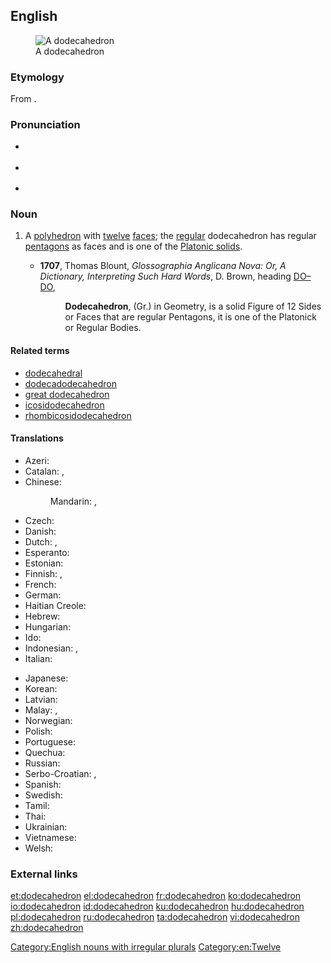 ==English==

{{was wotd|2007|December|14}}
[[Image:120px-Dodecahedron-slowturn.gif|thumb|A dodecahedron]]

===Etymology===
From {{etyl|grc|en}} {{term|δωδεκάεδρον||lang=grc}}.

===Pronunciation===
* {{a|UK}} {{IPA|/ˌdəʊdɛkəˈhiːdrən/|/ˌdəʊdɪkəˈhiːdrən/}}
* {{a|US}} {{IPA|/ˌdoʊdɛkəˈhiːdrən/}}
* {{audio|en-us-dodecahedron.ogg|Audio (US)}}

===Noun===
{{en-noun|dodecahedra|dodecahedrons}}

# {{context|geometry|lang=en}} A [[polyhedron]] with [[twelve]] [[face]]s; the [[regular]] dodecahedron has regular [[pentagon]]s as faces and is one of the [[Platonic solid]]s.
#* '''1707''', Thomas Blount, ''Glossographia Anglicana Nova: Or, A Dictionary, Interpreting Such Hard Words'', D. Brown, heading [http://books.google.com/books?id=8jYP-B1Q9a0C&pg=RA2-PT74&dq=dodecahedron+date:1700-1725&lr=&num=20&as_brr=0 DO–DO],
#*: '''Dodecahedron''', (Gr.) in Geometry, is a solid Figure of 12 Sides or Faces that are regular Pentagons, it is one of the Platonick or Regular Bodies.

====Related terms====
* [[dodecahedral]]
* [[dodecadodecahedron]]
* [[great dodecahedron]]
* [[icosidodecahedron]]
* [[rhombicosidodecahedron]]

====Translations====
{{trans-top|a polyhedron with 12 faces}}
* Azeri: {{t|az|dodekaedr}}
* Catalan: {{t|ca|dodecàedre}}, {{t|ca|dodecaedre|m}}
* Chinese:
*: Mandarin: {{t|cmn|正十二面體|sc=Hani}}, {{t+|cmn|正十二面体|tr=zhèngshí'èr miàntǐ|sc=Hani}}
* Czech: {{t|cs|dvanáctistěn|m}}
* Danish: {{t|da|dodekaeder}}
* Dutch: {{t+|nl|dodecaëder|m}}, {{t|nl|regelmatig twaalfvlak|n}}
* Esperanto: {{t|eo|dekduedro}}
* Estonian: {{t|et|korrapärane dodekaeeder}}
* Finnish: {{t+|fi|dodekaedri}}, {{t|fi|kaksitoistatahokas}}
* French: {{t+|fr|dodécaèdre|m}}
* German: {{t+|de|Dodekaeder|m}}
* Haitian Creole: {{t|ht|dodekayèd}}
* Hebrew: {{t|he|דודקהדרון}}
* Hungarian: {{t+|hu|dodekaéder}}
* Ido: {{t+|io|dodekaedro}}
* Indonesian: {{t+|id|dodekahedron}}, {{t|id|bangun bersisi dua belas}}
* Italian: {{t+|it|dodecaedro|m}}
{{trans-mid}}
* Japanese: {{t|ja|正十二面体|tr=せいじゅうにめんたい, seijūni mentai}}
* Korean: {{t|ko|정십이면체|sc=Hang|tr=jeongsib-imyeonche}}
* Latvian: {{t|lv|dodekaedrs|m}}
* Malay: {{t|ms|segi dua puluh}}, {{t|ms|dodekahedron}}
* Norwegian: {{t|no|dodekaeder|n}}
* Polish: {{t|pl|dwunastościan foremny|m}}
* Portuguese: {{t+|pt|dodecaedro|m}}
* Quechua: {{t|qu|chunka iskayniyuq uya}}
* Russian: {{t+|ru|додекаэдр|m|tr=dodɛkáedr}}
* Serbo-Croatian: {{t|sh|додекаедар|m|sc=Cyrl}}, {{t|sh|dodekaedar|m}}
* Spanish: {{t+|es|dodecaedro|m}}
* Swedish: {{t+|sv|dodekaeder|c}}
* Tamil: {{t|ta|பன்னிரண்டுமுக ஐங்கோணகம்|tr=paṉṉiraṇṭumuka aiṅkōṇakam}}
* Thai: {{t|th|ทรงสิบสองหน้า|tr=song sìp sŏng nâa}}
* Ukrainian: {{t|uk|додекаедр|m|tr=dodekáedr}}
* Vietnamese: {{t|vi|Khối mười hai mặt}}
* Welsh: {{t|cy|dodecahedron}}
{{trans-bottom}}

===External links===
{{projectlinks|wikipedia}}

[[Category:English nouns with irregular plurals]]
[[Category:en:Twelve]]

[[et:dodecahedron]]
[[el:dodecahedron]]
[[fr:dodecahedron]]
[[ko:dodecahedron]]
[[io:dodecahedron]]
[[id:dodecahedron]]
[[ku:dodecahedron]]
[[hu:dodecahedron]]
[[pl:dodecahedron]]
[[ru:dodecahedron]]
[[ta:dodecahedron]]
[[vi:dodecahedron]]
[[zh:dodecahedron]]